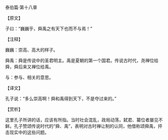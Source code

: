 

泰伯篇·第十八章

【原文】

子曰：“巍巍乎，舜禹之有天下也而不与焉！”

【注释】

巍巍：崇高、高大的样子。

舜禹：舜是传说中的圣君明主。禹是夏朝的第一个国君。传说古时代，尧禅位给舜，舜后来又禅位给禹。

与：参与、相关的意思。

【译文】

孔子说：“多么崇高啊！舜和禹得到天下，不是夺过来的。”

【赏析】

这里孔子所讲的话，应该有所指。当时社会混乱，政局动荡，弑君、纂位者屡见不鲜。孔子赞颂传说时代的“舜、禹”，表明对古时禅让制的认同，他借称颂舜禹，抨击现实中的这些问题。

